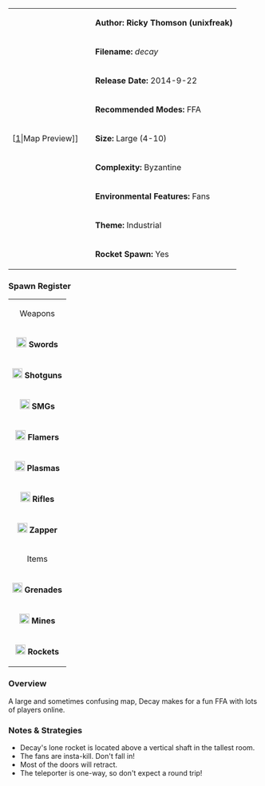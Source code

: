 {| border="1" cellpadding="2" width="800px"
|rowspan="9" width="150px"|[[File:Decay.png|thumb|center]|Map Preview]]
|'''Author: Ricky Thomson (unixfreak)'''
|-
|'''Filename:''' ''decay''
|-
| '''Release Date:''' 2014-9-22
|-
|'''Recommended Modes:''' FFA
|-
|'''Size:''' Large (4-10)
|-
|'''Complexity:''' Byzantine
|-
|'''Environmental Features:''' Fans
|-
|'''Theme:''' Industrial
|-
|'''Rocket Spawn:''' Yes
|}



=== Spawn Register ===
{| border="1" cellpadding="2" width="150px"
|colspan="2" align="center"|Weapons
|-
|[[File:Sword.png|20px]] '''Swords''' || 4
|-
|[[File:Shotgun.png|20px]] '''Shotguns''' || 4
|-
|[[File:Smg.png|20px]] '''SMGs''' || 4
|-
|[[File:Flamer.png|20px]] '''Flamers''' || 4
|-
|[[File:Plasma.png|20px]] '''Plasmas''' || 4
|-
| [[File:Rifle.png|20px]] '''Rifles''' || 4
|-
| [[File:Zapper_grey.png|20px]] '''Zapper''' || 2
|-
|colspan="2" align="center"|Items
|-
| [[File:Grenade.png|20px]] '''Grenades''' || 16
|-
| [[File:Mine.png|20px]] '''Mines''' || 15
|-
| [[File:Rocket.png|20px]] '''Rockets''' || 1
|}

=== Overview ===

A large and sometimes confusing map, Decay makes for a fun FFA with lots of players online. 


=== Notes & Strategies ===

* Decay's lone rocket is located above a vertical shaft in the tallest room.
* The fans are insta-kill. Don't fall in!
* Most of the doors will retract.
* The teleporter is one-way, so don't expect a round trip!